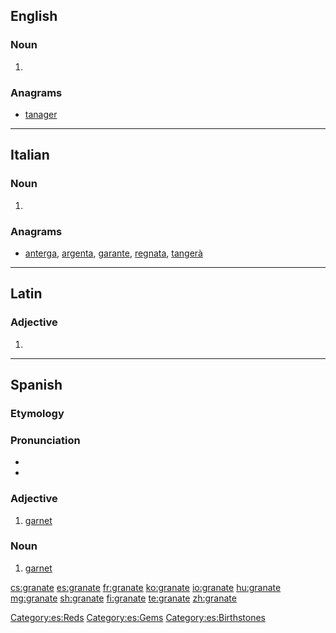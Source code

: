 ==English==

===Noun===
{{en-noun}}

# {{archaic form of|garnet|lang=en}}

{{Webster 1913}}

===Anagrams===
* [[tanager#English|tanager]]

----

==Italian==

===Noun===
{{head|it|noun plural form|g=f}}

# {{plural of|granata|lang=it}}

===Anagrams===
* [[anterga#Italian|anterga]], [[argenta#Italian|argenta]], [[garante#Italian|garante]], [[regnata#Italian|regnata]], [[tangerà#Italian|tangerà]]

----

==Latin==

===Adjective===
{{la-adj-form|granāte}}

# {{inflection of|granātus||voc|m|s|lang=la}}

----

==Spanish==
{{wikipedia|lang=es|Granate (mineral)}}

===Etymology===
{{rfe|lang=es}}

===Pronunciation===
* {{hyphenation|gra|na|te|lang=es}}
* {{IPA|/ɡɾa̠ˈna̠te̞/|lang=es}}

===Adjective===
{{es-adj}}

# [[garnet]]

===Noun===
{{es-noun|m}}

# [[garnet]] {{gloss|mineral, color}}

[[Category:es:Reds]]
[[Category:es:Gems]]
[[Category:es:Birthstones]]

[[cs:granate]]
[[es:granate]]
[[fr:granate]]
[[ko:granate]]
[[io:granate]]
[[hu:granate]]
[[mg:granate]]
[[sh:granate]]
[[fi:granate]]
[[te:granate]]
[[zh:granate]]